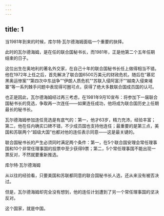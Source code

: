 ```yaml
---
---
---
```

title: 1
---



当1981年到来的时候，库尔特·瓦尔德海姆面临一个重要的抉择。

此时的瓦尔德海姆，是在任的联合国秘书长，而1981年，正是他第二个五年任期结束的日子。

这位出生在奥地利的著名外交家，在自己十年的联合国秘书长任上做得相当不错。他在1972年上任之后，首先解决了联合国6500万美元的财政危机，随后在“慕尼黑奥运惨案”“第四次中东战争”“伊朗人质危机”“苏联入侵阿富汗”“越南入侵柬埔寨”等一系列棘手问题中表现得可圈可点，获得了绝大多数联合国成员国的认可。

也正是因此，瓦尔德海姆经过再三考虑，在1981年9月10宣布：将参加下一届联合国秘书长的竞选，争取再一次连任——如果连任成功，他将成为联合国历史上任期最长的秘书长。

瓦尔德海姆参加连任竞选是有底气的：第一，他才63岁，精力充沛，经验丰富；第二，他在任内确实口碑不错，不少成员国也支持他连任；最重要的是第三点，美国和苏联两个“超级大国”也都对他的连任表示同意——这是最关键的。

联合国秘书长的产生必须同时满足两个条件：第一，在5个联合国安理会常任理事国和10个非常任理事国的投票中至少获得9票；第二，5个常任理事国不能出现一票反对，不然就要重新推选。

库尔特·瓦尔德海姆



从以往的经验看，只要美国和苏联都同意的联合国秘书长人选，还从来没有被否决过。

但是，瓦尔德海姆却完全没有想到，他的连任计划遭到了另一个常任理事国的坚决反对。

这个国家，就是中国。